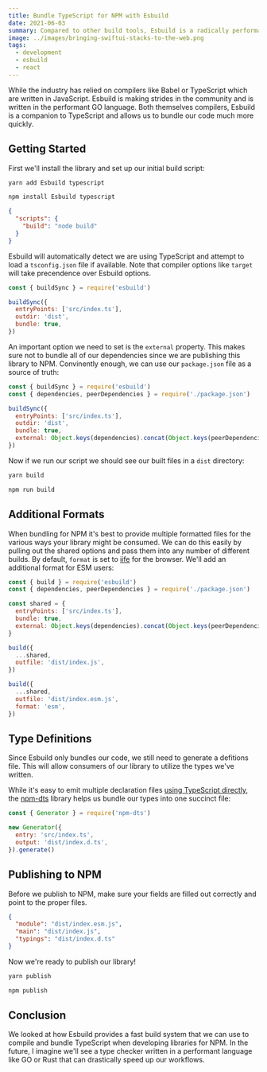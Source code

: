 ```yaml
---
title: Bundle TypeScript for NPM with Esbuild
date: 2021-06-03
summary: Compared to other build tools, Esbuild is a radically performant bundler. In this post, we'll look at how we can quickly compile TypeScript projects that can be published to NPM.
image: ../images/bringing-swiftui-stacks-to-the-web.png
tags:
  - development
  - esbuild
  - react
---
```


While the industry has relied on compilers like Babel or TypeScript which are written in JavaScript. Esbuild is making strides in the community and is written in the performant GO language. Both themselves compilers, Esbuild is a companion to TypeScript and allows us to bundle our code much more quickly.

## Getting Started

First we'll install the library and set up our initial build script:

<!-- add preference option for bundler -->

```bash
yarn add Esbuild typescript
```

```bash
npm install Esbuild typescript
```

```json filename=package.json
{
  "scripts": {
    "build": "node build"
  }
}
```

Esbuild will automatically detect we are using TypeScript and attempt to load a `tsconfig.json` file if available. Note that compiler options like `target` will take precendence over Esbuild options.

```js filename=build.js
const { buildSync } = require('esbuild')

buildSync({
  entryPoints: ['src/index.ts'],
  outdir: 'dist',
  bundle: true,
})
```

An important option we need to set is the `external` property. This makes sure not to bundle all of our dependencies since we are publishing this library to NPM. Convinently enough, we can use our `package.json` file as a source of truth:

```js {2,8} filename=build.js
const { buildSync } = require('esbuild')
const { dependencies, peerDependencies } = require('./package.json')

buildSync({
  entryPoints: ['src/index.ts'],
  outdir: 'dist',
  bundle: true,
  external: Object.keys(dependencies).concat(Object.keys(peerDependencies)),
})
```

Now if we run our script we should see our built files in a `dist` directory:

```bash
yarn build
```

```bash
npm run build
```

## Additional Formats

When bundling for NPM it's best to provide multiple formatted files for the various ways your library might be consumed. We can do this easily by pulling out the shared options and pass them into any number of different builds. By default, `format` is set to [iife](https://esbuild.github.io/api/#format-iife) for the browser. We'll add an additional format for ESM users:

```js
const { build } = require('esbuild')
const { dependencies, peerDependencies } = require('./package.json')

const shared = {
  entryPoints: ['src/index.ts'],
  bundle: true,
  external: Object.keys(dependencies).concat(Object.keys(peerDependencies)),
}

build({
  ...shared,
  outfile: 'dist/index.js',
})

build({
  ...shared,
  outfile: 'dist/index.esm.js',
  format: 'esm',
})
```

## Type Definitions

Since Esbuild only bundles our code, we still need to generate a defitions file. This will allow consumers of our library to utilize the types we've written.

While it's easy to emit multiple declaration files [using TypeScript directly](https://github.com/microsoft/TypeScript-wiki/blob/master/Using-the-Compiler-API.md#getting-the-dts-from-a-javascript-file), the [npm-dts](https://www.npmjs.com/package/npm-dts) library helps us bundle our types into one succinct file:

```js
const { Generator } = require('npm-dts')

new Generator({
  entry: 'src/index.ts',
  output: 'dist/index.d.ts',
}).generate()
```

## Publishing to NPM

Before we publish to NPM, make sure your fields are filled out correctly and point to the proper files.

```json filename=package.json
{
  "module": "dist/index.esm.js",
  "main": "dist/index.js",
  "typings": "dist/index.d.ts"
}
```

Now we're ready to publish our library!

```bash
yarn publish
```

```bash
npm publish
```

## Conclusion

We looked at how Esbuild provides a fast build system that we can use to compile and bundle TypeScript when developing libraries for NPM. In the future, I imagine we'll see a type checker written in a performant language like GO or Rust that can drastically speed up our workflows.
